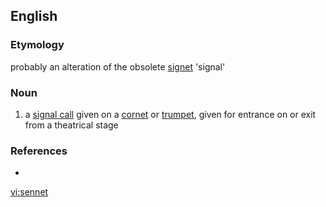 ==English==
===Etymology===
probably an alteration of the obsolete [[signet]] 'signal' 

===Noun===
{{en-noun|s}} 
# a [[signal call]] given on a [[cornet]] or [[trumpet]], given for entrance on or exit from a theatrical stage 

===References===
* {{Websters}}

[[vi:sennet]]